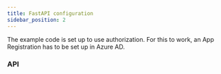 ```yaml
---
title: FastAPI configuration
sidebar_position: 2
---
```


The example code is set up to use authorization. For this to work, an App Registration has to be set up in Azure AD.

### API
